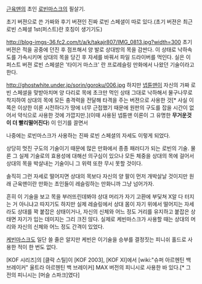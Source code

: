[[근육맨]]의 초인 [[로빈마스크]]의 필살기.

초기 버젼으로 쓴 가짜와 후기 버젼인 진짜 로빈 스페셜이 따로 있다.(초기 버젼은 최근 로빈 스페셜 1st(퍼스트)란 호칭이 생기기도)

http://blog-imgs-36.fc2.com/t/a/k/takajr807/IMG_0813.jpg?width=300
초기 버젼은 적을 공중에 던진 후 점프해서 양 발로 상대방의 목을 감싼다. 이 상태로 낙하속도를 가속시키며 상대의 목을 당긴 후 자세를 바꿔서 파일 드라이버를 먹인다. 실은 이 퍼스트 버젼 로빈 스페셜은 '타이거 마스크' 란 프로레슬링 만화에서 나왔던 기술이라고 한다.

http://ghostwhite.under.jp/sorin/goroku/006.jpg
하지만 [[넵튠맨]]이 자신의 가짜 로빈 스페셜을 맞받아치며 양 다리로 목에 초크만 먹인 상태 그대로 낙하해서 물구나무로 착지하여 상대의 목에 모든 충격력을 전달해 타격을 주는 버젼으로 사용한 것[* 사실 이 쪽은 이상한 이론 시전하다가 땅에 너무 근접했기 때문에 원판의 구도를 잡을 시간이 없어서 약식으로 사용한 것에 가깝지만.](이때 사용된 넵튠맨 이론이 그 유명한 '''무거운것이 더 빨리떨어진다''')
이 인기를 끌면서 
{{{#!HTML
<iframe width="640" height="360" src="http://www.youtube.com/embed/0jgOeOP7JnM?feature=player_detailpage" frameborder="0" allowfullscreen></iframe>}}}

나중에는 로빈마스크가 사용하는 진짜 로빈 스페셜의 자세도 이렇게 되었다.

상당히 멋진 구도의 기술이기 때문에 많은 만화에서 종종 패러디가 되는 로빈의 기술.
물론 그 실제 기술로의 효용성에 대해선 의구심이 있으나 모든 체중을 상대의 목에 걸어서 상대의 목을 박살내는 기술이니 그 위력 또한 무시 못할 것이다.

솔직히 그런 자세로 떨어지면 상대의 목보다 자신의 양 팔이 먼저 개박살날 것이지만 원래 근육맨이란 만화는 초인들이 레슬링하는 만화니까 그냥 넘어가자.

흔히 이 기술을 보고 목을 부러뜨린데봐야 상대 머리가 자기 고환에 부딫쳐 X알 다 터지는 거 아니냐고 따지기도 하지만 실제 레슬링에서 상대 몸이 자기 위에서 떨어지는 자세라도 상대를 꽉 붙잡은 상태이거나, 자신의 신체와 어느 정도 거리를 유지하고 붙잡은 상태면 자기가 입는 데미지는 그리 크진 않다. 실제로 케빈마스크가 사용할 때는 상대의 머리와 자신의 신체와 어느 정도 간격이 있었다.

[[케빈마스크]]도 일단 쓸 줄은 알지만 케빈은 이기술을 승부를 결정짓는 피니쉬 홀드로 사용한 적이 한 번도 없다.

[KOF 시리즈]의 [클락 스틸]이 [KOF 2003], [KOF XI]에서 [wiki:"슈퍼 아르헨틴 백 브레이커" 울트라 아르헨틴 백 브레이커] MAX 버전의 피니시로 사용한 바 있다.[* 그 전의 피니시는 [머슬 스파크]였다]
